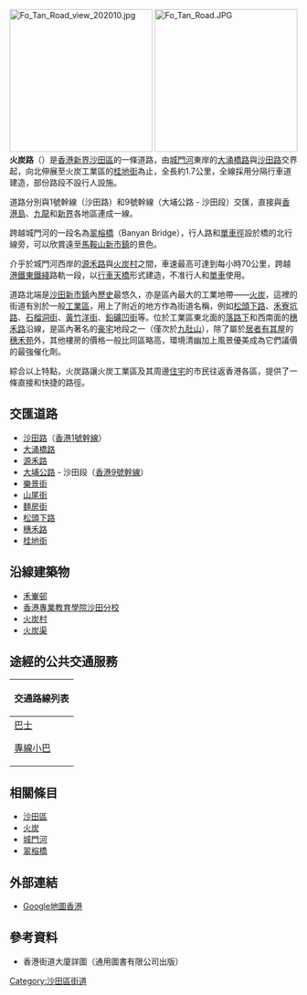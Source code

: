 {{Coord|22.3933911|114.1966962|source:GoogleMaps|display=title}}
{{Infobox Hong Kong Road
| 中文街道名稱 = 火炭路
| 英文街道名稱 = Fo Tan Road
| 圖片 = File:Fo Tan Road aerial view 202010.jpg
| 圖片說明 = 航拍火炭路（2020年）
| 路段總長度 = 1.7
| 車速限制 = 50/70
| 行車線數量 = 三線雙程
| 所在地區 = [[新界|新界]]東
| 起點 = [[沙田區|沙田區]][[大涌橋路|大涌橋路]]與[[沙田路_(香港)|沙田路]]交界
| 終點 = [[沙田區|沙田區]][[火炭|火炭]][[火炭工業區|火炭工業區]][[桂地街|桂地街]]
| 通車日期 =
}}
[[File:Fo_Tan_Road_view_202010.jpg|250px]]
[[File:Fo_Tan_Road.JPG|250px]]
'''火炭路'''（{{lang-en|Fo Tan Road}}）是[[香港|香港]][[新界|新界]][[沙田區|沙田區]]的一條道路，由[[城門河|城門河]]東岸的[[大涌橋路|大涌橋路]]與[[沙田路_(香港)|沙田路]]交界起，向北伸展至火炭工業區的[[桂地街|桂地街]]為止，全長約1.7公里，全線採用分隔行車道建造，部份路段不設行人設施。

道路分別與1號幹線（沙田路）和9號幹線（大埔公路 - 沙田段）交匯，直接與[[香港島|香港島]]、[[九龍|九龍]]和[[新界|新界]]各地區連成一線。

跨越城門河的一段名為[[翠榕橋|翠榕橋]]（Banyan Bridge），行人路和[[單車徑|單車徑]]設於橋的北行線旁，可以欣賞遠至[[馬鞍山新市鎮|馬鞍山新市鎮]]的景色。

介乎於城門河西岸的[[源禾路|源禾路]]與[[火炭村|火炭村]]之間，車速最高可達到每小時70公里，跨越[[港鐵|港鐵]][[東鐵綫|東鐵綫]]路軌一段，以[[行車天橋|行車天橋]]形式建造，不准行人和[[單車|單車]]使用。

道路北端是[[沙田新市鎮|沙田新市鎮]]內[[歷史|歷史]]最悠久，亦是區內最大的工業地帶——[[火炭|火炭]]，這裡的街道有別於一般[[工業區|工業區]]，用上了附近的地方作為街道名稱，例如[[松頭下路|松頭下路]]、[[禾寮坑路|禾寮坑路]]、[[石榴洞街|石榴洞街]]、[[黃竹洋街|黃竹洋街]]、[[鉛礦凹街|鉛礦凹街]]等。位於工業區東北面的[[落路下|落路下]]和西南面的[[穗禾路|穗禾路]]沿線，是區內著名的[[豪宅|豪宅]]地段之一（僅次於[[九肚山|九肚山]]），除了屬於[[居者有其屋|居者有其屋]]的[[穗禾苑|穗禾苑]]外，其他樓房的價格一般比同區略高，環境清幽加上風景優美成為它們議價的最強催化劑。

綜合以上特點，火炭路讓火炭工業區及其周邊[[住宅|住宅]]的市民往返香港各區，提供了一條直接和快捷的路徑。

==交匯道路==
*[[沙田路_(香港)|沙田路]]（[[香港1號幹線|香港1號幹線]]）
*[[大涌橋路|大涌橋路]]
*[[源禾路|源禾路]]
*[[大埔公路|大埔公路]] - 沙田段（[[香港9號幹線|香港9號幹線]]）
*[[樂景街|樂景街]]
*[[山尾街|山尾街]]
*[[麵房街|麵房街]]
*[[松頭下路|松頭下路]]
*[[穗禾路|穗禾路]]
*[[桂地街|桂地街]]

==沿線建築物==
*[[禾輋邨|禾輋邨]]
*[[香港專業教育學院沙田分校|香港專業教育學院沙田分校]]
*[[火炭村|火炭村]]
*[[火炭渠|火炭渠]]

==途經的公共交通服務==
{| class="mw-collapsible mw-collapsed wikitable" style="background:white; margin: 0 auto; width: auto;"  
! 交通路線列表
|-
|
;[[香港巴士|巴士]]
{{九龍新界巴士簡單列表|40X|43S|43X|48P|73A|74A|80K|80M|81K|83K|85|85K|86|86S|88K|88X|263A|280X|285|285A|286C|798|868}}{{過海隧道巴士簡單列表|989}}{{大嶼山巴士簡單列表|A41P}}
;[[專線小巴|專線小巴]]
{{新界專線小巴簡單列表|60K|60P|62K|65K|69K|481|810|811|811A|811B|811P|811S}}
|}

==相關條目==
*[[沙田區|沙田區]]
*[[火炭|火炭]]
*[[城門河|城門河]]
*[[翠榕橋|翠榕橋]]

==外部連結==
*[http://maps.google.com.hk/ Google地圖香港] {{Wayback|url=http://maps.google.com.hk/ |date=20100413171556 }}

==參考資料==
<div class="references-small">
*香港街道大廈詳圖（通用圖書有限公司出版）
<references />
</div>

{{Commons category|Fo Tan Road}}

[[Category:沙田區街道|Category:沙田區街道]]